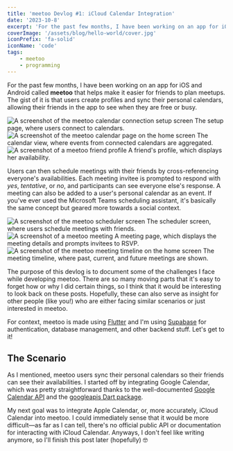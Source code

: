 ```yaml
---
title: 'meetoo Devlog #1: iCloud Calendar Integration'
date: '2023-10-8'
excerpt: 'For the past few months, I have been working on an app for iOS and Android called meetoo that helps make it easier for friends to plan meetups. The gist of it is that users create profiles and sync their personal calendars, allowing their friends in the app to see when they are free or busy.'
coverImage: '/assets/blog/hello-world/cover.jpg'
iconPrefix: 'fa-solid'
iconName: 'code'
tags:
    - meetoo
    - programming
---
```


For the past few months, I have been working on an app for iOS and Android called **meetoo** that helps make it easier for friends to plan meetups. The gist of it is that users create profiles and sync their personal calendars, allowing their friends in the app to see when they are free or busy.

<div className="no-filter">

![A screenshot of the meetoo calendar connection setup screen](/public/images/blog/meetoo-devlog-1/setup.png)
The setup page, where users connect to calendars.
![A screenshot of the meetoo calendar page on the home screen](/public/images/blog/meetoo-devlog-1/calendar.png)
The calendar view, where events from connected calendars are aggregated.
![A screenshot of a meetoo friend profile](/public/images/blog/meetoo-devlog-1/friend.png)
A friend's profile, which displays her availability.

</div>

Users can then schedule meetings with their friends by cross-referencing everyone's availabilities. Each meeting invitee is prompted to respond with _yes_, _tentative_, or _no_, and participants can see everyone else's response. A meeting can also be added to a user's personal calendar as an event. If you've ever used the Microsoft Teams scheduling assistant, it's basically the same concept but geared more towards a social context.

<div className="no-filter">

![A screenshot of the meetoo scheduler screen](/public/images/blog/meetoo-devlog-1/scheduler.png)
The scheduler screen, where users schedule meetings with friends.
![A screenshot of a meetoo meeting](/public/images/blog/meetoo-devlog-1/meeting.png)
A meeting page, which displays the meeting details and prompts invitees to RSVP.
![A screenshot of the meetoo meeting timeline on the home screen](/public/images/blog/meetoo-devlog-1/timeline.png)
The meeting timeline, where past, current, and future meetings are shown.

</div>

The purpose of this devlog is to document some of the challenges I face while developing meetoo. There are so many moving parts that it's easy to forget how or why I did certain things, so I think that it would be interesting to look back on these posts. Hopefully, these can also serve as insight for other people (like you!) who are either facing similar scenarios or just interested in meetoo.

For context, meetoo is made using [Flutter](https://flutter.dev/) and I'm using [Supabase](https://supabase.com/) for authentication, database management, and other backend stuff. Let's get to it!

## The Scenario

As I mentioned, meetoo users sync their personal calendars so their friends can see their availabilities. I started off by integrating Google Calendar, which was pretty straightforward thanks to the well-documented [Google Calendar API](https://developers.google.com/calendar/api/guides/overview) and the [googleapis Dart package](https://pub.dev/packages/googleapis).

My next goal was to integrate Apple Calendar, or, more accurately, iCloud Calendar into meetoo. I could immediately sense that it would be more difficult—as far as I can tell, there's no official public API or documentation for interacting with iCloud Calendar. Anyways, I don't feel like writing anymore, so I'll finish this post later (hopefully) 🤓
